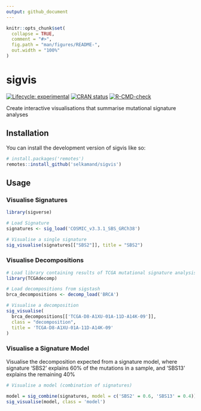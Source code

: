 ```yaml
---
output: github_document
---
```


<!-- README.md is generated from README.Rmd. Please edit that file -->

```r
knitr::opts_chunk$set(
  collapse = TRUE,
  comment = "#>",
  fig.path = "man/figures/README-",
  out.width = "100%"
)
```

# sigvis

<!-- badges: start -->
[![Lifecycle: experimental](https://img.shields.io/badge/lifecycle-experimental-orange.svg)](https://lifecycle.r-lib.org/articles/stages.html#experimental)
[![CRAN status](https://www.r-pkg.org/badges/version/sigvis)](https://CRAN.R-project.org/package=sigvis)
[![R-CMD-check](https://github.com/selkamand/sigvis/actions/workflows/R-CMD-check.yaml/badge.svg)](https://github.com/selkamand/sigvis/actions/workflows/R-CMD-check.yaml)
<!-- badges: end -->

Create interactive visualisations that summarise mutational signature analyses

## Installation

You can install the development version of sigvis like so:

``` r
# install.packages('remotes')
remotes::install_github('selkamand/sigvis')
```

## Usage

### Visualise Signatures

```r
library(sigverse)

# Load Signature 
signatures <- sig_load('COSMIC_v3.3.1_SBS_GRCh38')

# Visualise a single signature
sig_visualise(signatures[["SBS2"]], title = "SBS2")
```

### Visualise Decompositions

```r
# Load library containing results of TCGA mutational signature analysis
library(TCGAdecomp)

# Load decompositions from sigstash
brca_decompositions <- decomp_load('BRCA')

# Visualise a decomposition
sig_visualise(
  brca_decompositions[['TCGA-D8-A1XU-01A-11D-A14K-09']], 
  class = "decomposition", 
  title = 'TCGA-D8-A1XU-01A-11D-A14K-09'
)
```

### Visualise a Signature Model

Visualise the decomposition expected from a signature model, where signature 'SBS2' explains 60% of the mutations in a sample, and 'SBS13' explains the remaining 40%

```r

# Visualise a model (combination of signatures)

model = sig_combine(signatures, model = c('SBS2' = 0.6, 'SBS13' = 0.4))
sig_visualise(model, class = 'model')
```

